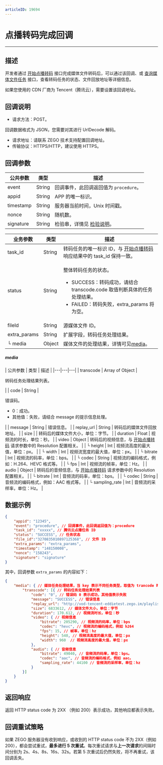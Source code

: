 ```yaml
---
articleID: 19694
---
```



# 点播转码完成回调

- - -

## 描述

开发者通过 [开始点播转码](!Start_onDemand_transcoding) 接口完成媒体文件转码后，可以通过该回调、或 [查询媒体文件任务](!DescribeMediaTask) 接口，查看转码任务的状态、文件回放地址等详细信息。

<Warning title="注意">


如果您使用的 CDN 厂商为 Tencent（腾讯云），需要设置该回调地址。

</Warning>




## 回调说明

- 请求方法：POST。

<Note title="说明">

  回调数据格式为 JSON，您需要对其进行 UrlDecode 解码。
   
</Note>



- 请求地址：请联系 ZEGO 技术支持配置回调地址。
- 传输协议：HTTPS/HTTP，建议使用 HTTPS。

## 回调参数

| 公共参数 | 类型 | 描述 |
|---|---|---|
| event | String | 回调事件，此回调返回值为 <code>procedure</code>。 |
| appid | String | APP 的唯一标识。 |
| timestamp | String | 服务器当前时间，Unix 时间戳。 |
| nonce | String | 随机数。 |
| signature | String | 检验串，详情见 [检验说明](!Callback/Overview)。 |

| 业务参数 | 类型 | 描述 |
|---|---|---|
| task_id | String | 转码任务的唯一标识 ID，与 <a href="!Start_onDemand_transcoding" target="balnk">开始点播转码</a> 响应结果中的 task_id 保持一致。 |
| status | String | <p>整体转码任务的状态。</p><ul><li>SUCCESS：转码成功，请结合 transcode.code 取值判断具体的任务处理结果。</li><li>FAILED：转码失败，extra_params 将为空。</li></ul> |
| fileId | String | 源媒体文件 ID。 |
| extra_params | String | 扩展字段，转码任务处理结果。 |
| └ media | Object | 媒体文件的处理结果，详情可见[media](#media)。 |

<a id="media"></a>
<h5>media</h5>
| 公共参数 | 类型 | 描述 |
|---|---|---|
| transcode | Array of Object | <p>转码任务处理结果列表。</p> |
| code | String | <p>错误码。</p><ul><li>0：成功。</li><li>其他值：失败，请结合 message 的提示信息处理。</li></ul> |
| message | String | 错误信息。 |
| replay_url | String | 转码后的媒体文件回放地址。 |
| size |  | 转码后的媒体文件大小，单位：字节。 |
| duration | Float | 视频流的时长，单位：秒。 |
| video | Object | 转码后的视频信息，与 <a href="!Start_onDemand_transcoding" target="balnk">开始点播转码</a> 请求参数中的 Resolution 配置相关。 |
| └ height | Int | 视频流高度的最大值，单位：px。 |
| └ width | Int | 视频流宽度的最大值，单位：px。 |
| └ bitrate | Int | 视频流的码率，单位：bps。 |
| └ codec | String | 视频流的编码格式，例如：H.264、HEVC 格式等。 |
| └ fps | Int | 视频流的帧率，单位：Hz。 |
| audio | Object | 转码后的音频信息，与 <a href="!Start_onDemand_transcoding" target="balnk">开始点播转码</a> 请求参数中的 Resolution 配置相关。 |
| └ bitrate | Int | 音频流的码率，单位：bps。 |
| └ codec | String | 音频流的编码格式，例如：AAC 格式等。 |
| └ sampling_rate | Int | 音频流的采样率，单位：Hz。 |



## 数据示例

```json
{
    "appid": "12345",  
    "event": "procedure", // 回调事件，此回调返回值为：procedure
    "task_id": "xxxxx", // 腾讯云点播任务 ID
    "status": "SUCCESS", // 任务状态
    "file_id":"3270835010897125368", // 文件 ID
    "extra_params": "extra_params",
    "timestamp": "148150008",
    "nonce": "158243",
    "signature": "signature"
}
```

其中，回调参数 `extra_params` 的内容如下：

```json
{
    "media": { // 媒体任务处理结果，当 key 表示不同任务类型，取值为 trancode 时表示转码任务
        "transcode": [{ // 转码任务处理结果列表
            "code": "0", // 错误码 0 表示成功，其他值表示失败
            "message": "SUCCESS", // 错误信息
            "replay_url": "http://vod-tencent-eddietest.zego.im/playlist.m3u8", // 转码后媒体文件回放地址
            "size": 6833612, // 媒体文件大小，单位：字节
            "duration": 170.612, // 视频流时长，单位：秒
            "video": { // 视频信息
                "bitrate": 205290, // 视频流的码率，单位：bps
                "codec": "hevc", // 视频流的编码格式，例如 h264
                "fps": 15, // 帧率，单位：hz
                "height": 540, // 视频流高度的最大值，单位：px
                "width": 960  // 视频流高度的最大值，单位：px
            },
            "audio": { // 音频信息
                "bitrate": 49040, // 音频流的码率，单位：bps。
                "codec": "aac", // 音频流的编码格式，例如 aac。
                "sampling_rate": 44100 // 音频流的采样率，单位：hz
            }
        }]
    }
}
```


## 返回响应

返回 HTTP status code 为 2XX （例如 200）表示成功，其他响应都表示失败。


## 回调重试策略

如果 ZEGO 服务器没有收到响应，或收到的 HTTP status code 不为 2XX（例如 200），都会尝试重试，**最多进行 5 次重试**。每次重试请求与**上一次请求**的间隔时间分别为 2s、4s、8s、16s、32s。若第 5 次重试后仍然失败，将不再重试，该回调丢失。
